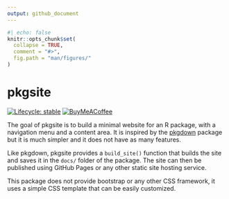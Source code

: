 ```yaml
---
output: github_document
---
```


<!-- README.md is generated from README.Rmd. Please edit that file -->

```r
#| echo: false
knitr::opts_chunk$set(
  collapse = TRUE,
  comment = "#>",
  fig.path = "man/figures/"
)
```

# pkgsite

<!-- badges: start -->
[![Lifecycle:
stable](https://img.shields.io/badge/lifecycle-stable-brightgreen.svg)](https://lifecycle.r-lib.org/articles/stages.html#stable)
[![BuyMeACoffee](https://raw.githubusercontent.com/pachadotdev/buymeacoffee-badges/main/bmc-yellow.svg)](https://buymeacoffee.com/pacha)
<!-- badges: end -->

The goal of pkgsite is to build a minimal website for an R package, with a
navigation menu and a content area. It is inspired by the [pkgdown](https://pkgdown.r-lib.org/)
package but it is much simpler and it does not have as many features.

Like pkgdown, pkgsite provides a `build_site()` function that builds the site and
saves it in the `docs/` folder of the package. The site can then be published
using GitHub Pages or any other static site hosting service.

This package does not provide bootstrap or any other CSS framework, it uses a simple CSS
template that can be easily customized.
